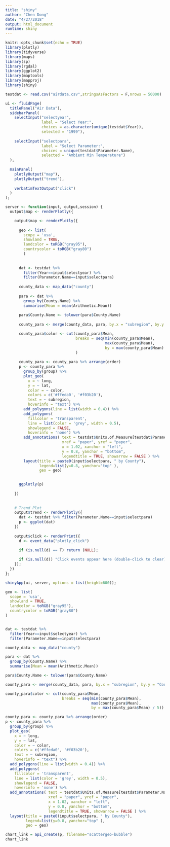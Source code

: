 ```yaml
---
title: "shiny"
author: "Chen Dong"
date: "4/27/2018"
output: html_document
runtime: shiny
---
```


```r
knitr::opts_chunk$set(echo = TRUE)
library(plotly)
library(tidyverse)
library(maps)
library(sp)
library(rgdal)
library(ggplot2)
library(maptools)
library(mapproj)
library(shiny)
```


```r
testdat <- read.csv("airdata.csv",stringsAsFactors = F,nrows = 50000)
```


```r
ui <- fluidPage(
  titlePanel("Air Data"),
  sidebarPanel(
    selectInput("selectyear", 
                label = "Select Year:", 
                choices = as.character(unique(testdat$Year)),
                selected = "1999"),
    
    selectInput("selectpara", 
                label = "Select Parameter:", 
                choices = unique(testdat$Parameter.Name),
                selected = "Ambient Min Temperature")
  ),
  
  mainPanel(
    plotlyOutput("map"),
    plotlyOutput("trend"),
    
    verbatimTextOutput("click")
  )
);

server <- function(input, output,session) {
  output$map <- renderPlotly({

    output$map <- renderPlotly({
      
      geo <- list(
        scope = 'usa',
        showland = TRUE,
        landcolor = toRGB("gray95"),
        countrycolor = toRGB("gray80")
        )      
      
      
      dat <- testdat %>% 
        filter(Year==input$selectyear) %>% 
        filter(Parameter.Name==input$selectpara)
      
      county_data <- map_data("county")
      
      para <- dat %>%
        group_by(County.Name) %>%
        summarise(Mean = mean(Arithmetic.Mean))
      
      para$County.Name <- tolower(para$County.Name)
      
      county_para <- merge(county_data, para, by.x = "subregion", by.y = "County.Name")

      county_para$color <- cut(county_para$Mean,
                               breaks = seq(min(county_para$Mean), 
                                            max(county_para$Mean), 
                                            by = max(county_para$Mean) / 5)
                               )
      
      county_para <- county_para %>% arrange(order)
      p <- county_para %>%
        group_by(group) %>%
        plot_geo(
          x = ~ long,
          y = ~ lat,
          color = ~ color,
          colors = c('#ffeda0', '#f03b20'),
          text = ~ subregion,
          hoverinfo = "text") %>% 
        add_polygons(line = list(width = 0.4)) %>%
        add_polygons(
          fillcolor = 'transparent',
          line = list(color = 'grey', width = 0.5),
          showlegend = FALSE,
          hoverinfo = 'none') %>%
        add_annotations( text = testdat$Units.of.Measure[testdat$Parameter.Name == input$selectpara][1],
                         xref = "paper", yref = "paper",
                         x = 1.02, xanchor = "left",
                         y = 0.8, yanchor = "bottom",    
                         legendtitle = TRUE, showarrow = FALSE ) %>%
        layout(title = paste0(input$selectpara, " by County"),
               legend=list(y=0.8, yanchor="top" ),
               geo = geo)
        

      ggplotly(p)
    
    })
    
    
    # Trend Plot
    output$trend <- renderPlotly({
      dat <- testdat %>% filter(Parameter.Name==input$selectpara)
      p <- ggplot(dat)
    })
    
    output$click <- renderPrint({
      d <- event_data("plotly_click")

      if (is.null(d) == T) return (NULL);
      
      if (is.null(d)) "Click events appear here (double-click to clear)" else d
    });
  })
};

shinyApp(ui, server, options = list(height=600));
```




```r
geo <- list(
  scope = 'usa',
  showland = TRUE,
  landcolor = toRGB("gray95"),
  countrycolor = toRGB("gray80")
)      


dat <- testdat %>% 
  filter(Year==input$selectyear) %>% 
  filter(Parameter.Name==input$selectpara)

county_data <- map_data("county")

para <- dat %>%
  group_by(County.Name) %>%
  summarise(Mean = mean(Arithmetic.Mean))

para$County.Name <- tolower(para$County.Name)

county_para <- merge(county_data, para, by.x = "subregion", by.y = "County.Name")

county_para$color <- cut(county_para$Mean,
                         breaks = seq(min(county_para$Mean), 
                                      max(county_para$Mean), 
                                      by = max(county_para$Mean) / 5))

county_para <- county_para %>% arrange(order)
p <- county_para %>%
  group_by(group) %>%
  plot_geo(
    x = ~ long,
    y = ~ lat,
    color = ~ color,
    colors = c('#ffeda0', '#f03b20'),
    text = ~ subregion,
    hoverinfo = "text") %>% 
  add_polygons(line = list(width = 0.4)) %>%
  add_polygons(
    fillcolor = 'transparent',
    line = list(color = 'grey', width = 0.5),
    showlegend = FALSE,
    hoverinfo = 'none') %>%
  add_annotations( text = testdat$Units.of.Measure[testdat$Parameter.Name == input$selectpara][1],
                   xref = "paper", yref = "paper",
                   x = 1.02, xanchor = "left",
                   y = 0.8, yanchor = "bottom",    
                   legendtitle = TRUE, showarrow = FALSE ) %>%
  layout(title = paste0(input$selectpara, " by County"),
         legend=list(y=0.8, yanchor="top" ),
         geo = geo)

chart_link = api_create(p, filename="scattergeo-bubble")
chart_link
```

